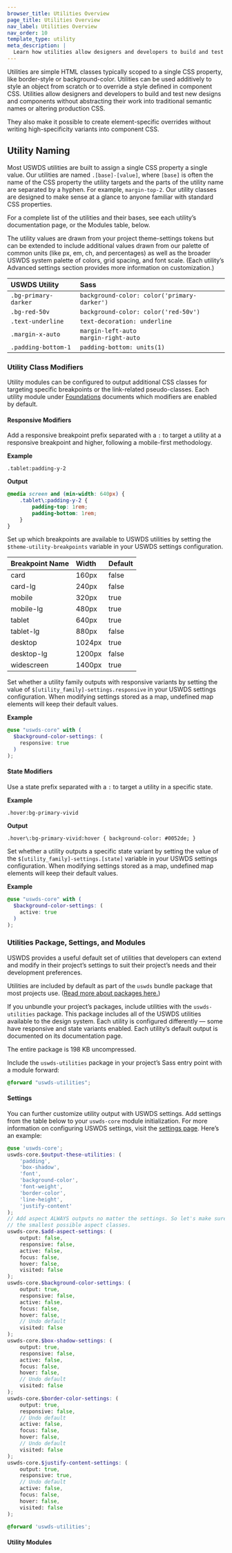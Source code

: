 ```yaml
---
browser_title: Utilities Overview
page_title: Utilities Overview
nav_label: Utilities Overview
nav_order: 10
template_type: utility
meta_description: |
  Learn how utilities allow designers and developers to build and test new designs and components in an efficient way.
---
```



Utilities are simple HTML classes typically scoped to a single CSS property, like border-style or background-color. Utilities can be used additively to style an object from scratch or to override a style defined in component CSS. Utilities allow designers and developers to build and test new designs and components without abstracting their work into traditional semantic names or altering production CSS.

They also make it possible to create element-specific overrides without writing high-specificity variants into component CSS.

## Utility Naming

Most USWDS utilities are built to assign a single CSS property a single value. Our utilities are named <span className="text-no-wrap">`.[base]-[value]`</span>, where `[base]` is often the name of the CSS property the utility targets and the parts of the utility name are separated by a hyphen. For example, `margin-top-2`. Our utility classes are designed to make sense at a glance to anyone familiar with standard CSS properties.

For a complete list of the utilities and their bases, see each utility’s documentation page, or the Modules table, below.

The utility values are drawn from your project theme-settings tokens but can be extended to include additional values drawn from our palette of common units (like px, em, ch, and percentages) as well as the broader USWDS system palette of colors, grid spacing, and font scale. (Each utility’s Advanced settings section provides more information on customization.)

| USWDS Utility        | Sass                                        |
| :------------------- | :------------------------------------------ |
| `.bg-primary-darker` | `background-color: color('primary-darker')` |
| `.bg-red-50v`        | `background-color: color('red-50v')`        |
| `.text-underline`    | `text-decoration: underline`                |
| `.margin-x-auto`     | `margin-left-auto`<br/>`margin-right-auto`  |
| `.padding-bottom-1`  | `padding-bottom: units(1)`                  |

### Utility Class Modifiers

Utility modules can be configured to output additional CSS classes for targeting specific breakpoints or the link-related pseudo-classes. Each utility module under [Foundations](/foundations) documents which modifiers are enabled by default.

#### Responsive Modifiers

Add a responsive breakpoint prefix separated with a `:` to target a utility at a responsive breakpoint and higher, following a mobile-first methodology.

**Example**

`.tablet:padding-y-2`

**Output**

```css
@media screen and (min-width: 640px) {
	.tablet\:padding-y-2 {
		padding-top: 1rem;
		padding-bottom: 1rem;
	}
}
```

Set up which breakpoints are available to USWDS utilities by setting the `$theme-utility-breakpoints` variable in your USWDS settings configuration.

| Breakpoint Name | Width  | Default |
| :-------------- | :----- | :------ |
| card            | 160px  | false   |
| card-lg         | 240px  | false   |
| mobile          | 320px  | true    |
| mobile-lg       | 480px  | true    |
| tablet          | 640px  | true    |
| tablet-lg       | 880px  | false   |
| desktop         | 1024px | true    |
| desktop-lg      | 1200px | false   |
| widescreen      | 1400px | true    |

Set whether a utility family outputs with responsive variants by setting the value of `$[utility_family]-settings.responsive` in your USWDS settings configuration. When modifying settings stored as a map, undefined map elements will keep their default values.

**Example**

```scss
@use "uswds-core" with (
  $background-color-settings: (
    responsive: true
  )
);
```

#### State Modifiers

Use a state prefix separated with a `:` to target a utility in a specific state.

**Example**

`.hover:bg-primary-vivid`

**Output**

`.hover\:bg-primary-vivid:hover { background-color: #0052de; }`

Set whether a utility outputs a specific state variant by setting the value of the `$[utility_family]-settings.[state]` variable in your USWDS settings configuration. When modifying settings stored as a map, undefined map elements will keep their default values.

**Example**

```scss
@use "uswds-core" with (
  $background-color-settings: (
    active: true
  )
);
```

### Utilities Package, Settings, and Modules

USWDS provides a useful default set of utilities that developers can extend and modify in their project’s settings to suit their project’s needs and their development preferences.

Utilities are included by default as part of the `uswds` bundle package that most projects use. ([Read more about packages here.](https://designsystem.digital.gov/components/packages/))

If you unbundle your project’s packages, include utilities with the `uswds-utilities` package. This package includes all of the USWDS utilities available to the design system. Each utility is configured differently — some have responsive and state variants enabled. Each utility’s default output is documented on its documentation page.

The entire package is 198 KB uncompressed.

Include the `uswds-utilities` package in your project’s Sass entry point with a module forward:

```scss
@forward "uswds-utilities";
```

#### Settings

You can further customize utility output with USWDS settings. Add settings from the table below to your `uswds-core` module initialization. For more information on configuring USWDS settings, visit the [settings page](https://designsystem.digital.gov/documentation/settings#configuring-settings-maps). Here’s an example:

```scss
@use 'uswds-core';
uswds-core.$output-these-utilities: (
	'padding',
	'box-shadow',
	'font',
	'background-color',
	'font-weight',
	'border-color',
	'line-height',
	'justify-content'
);
// Add aspect ALWAYS outputs no matter the settings. So let's make sure we get
// the smallest possible aspect classes.
uswds-core.$add-aspect-settings: (
	output: false,
	responsive: false,
	active: false,
	focus: false,
	hover: false,
	visited: false
);
uswds-core.$background-color-settings: (
	output: true,
	responsive: false,
	active: false,
	focus: false,
	hover: false,
	// Undo default
	visited: false
);
uswds-core.$box-shadow-settings: (
	output: true,
	responsive: false,
	active: false,
	focus: false,
	hover: false,
	// Undo default
	visited: false
);
uswds-core.$border-color-settings: (
	output: true,
	responsive: false,
	// Undo default
	active: false,
	focus: false,
	hover: false,
	// Undo default
	visited: false
);
uswds-core.$justify-content-settings: (
	output: true,
	responsive: true,
	// Undo default
	active: false,
	focus: false,
	hover: false,
	visited: false
);

@forward 'uswds-utilities';
```

#### Utility Modules

<UtilitiesTable />
